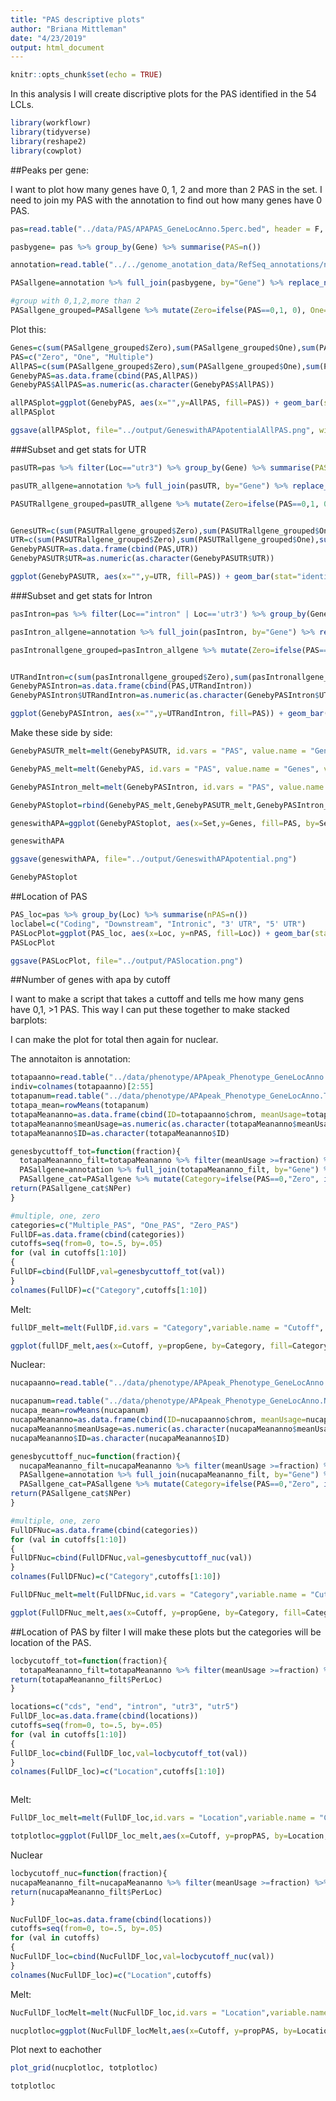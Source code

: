 ```yaml
---
title: "PAS descriptive plots"
author: "Briana Mittleman"
date: "4/23/2019"
output: html_document
---
```


```r
knitr::opts_chunk$set(echo = TRUE)
```

In this analysis I will create discriptive plots for the PAS identified in the 54 LCLs.  

```r
library(workflowr)
library(tidyverse)
library(reshape2)
library(cowplot)
```


##Peaks per gene: 

I want to plot how many genes have 0, 1, 2 and more than 2 PAS in the set. I need to join my PAS with the annotation to find out how many genes have 0 PAS.  

```r
pas=read.table("../data/PAS/APAPAS_GeneLocAnno.5perc.bed", header = F, stringsAsFactors = F, col.names = c("Chr", "start", "end", "PeakID", "score", "strand")) %>% separate(PeakID, into=c("peaknum", "geneAnno"), sep=":") %>% separate(geneAnno, into=c("Gene", "Loc"),sep="_")

pasbygene= pas %>% group_by(Gene) %>% summarise(PAS=n())

annotation=read.table("../../genome_anotation_data/RefSeq_annotations/ncbiRefSeq_FormatedallAnnotation.sort.bed", col.names = c("chr", "start", "end", "anno", "score", "strand")) %>% separate(anno, into=c("Loc", "Gene"),sep=":") %>% group_by(Gene) %>% summarise(annos=n()) %>% dplyr::select(Gene)

PASallgene=annotation %>% full_join(pasbygene, by="Gene") %>% replace_na(list(PAS=0)) 

#group with 0,1,2,more than 2
PASallgene_grouped=PASallgene %>% mutate(Zero=ifelse(PAS==0,1, 0), One=ifelse(PAS==1,1,0), Multiple=ifelse(PAS>1,1,0))

```


Plot this:  
```r
Genes=c(sum(PASallgene_grouped$Zero),sum(PASallgene_grouped$One),sum(PASallgene_grouped$Multiple))
PAS=c("Zero", "One", "Multiple")
AllPAS=c(sum(PASallgene_grouped$Zero),sum(PASallgene_grouped$One),sum(PASallgene_grouped$Multiple))
GenebyPAS=as.data.frame(cbind(PAS,AllPAS))
GenebyPAS$AllPAS=as.numeric(as.character(GenebyPAS$AllPAS))

allPASplot=ggplot(GenebyPAS, aes(x="",y=AllPAS, fill=PAS)) + geom_bar(stat="identity", width=.5) + scale_fill_brewer(palette="GnBu") + labs(title="Identified PAS per Gene", y="Genes",x="All Indentified PAS")
allPASplot

ggsave(allPASplot, file="../output/GeneswithAPApotentialAllPAS.png", width=3, height=5)
```

###Subset and get stats for UTR  

```r
pasUTR=pas %>% filter(Loc=="utr3") %>% group_by(Gene) %>% summarise(PAS=n())

pasUTR_allgene=annotation %>% full_join(pasUTR, by="Gene") %>% replace_na(list(PAS=0)) 

PASUTRallgene_grouped=pasUTR_allgene %>% mutate(Zero=ifelse(PAS==0,1, 0), One=ifelse(PAS==1,1,0), Multiple=ifelse(PAS>1,1,0))


GenesUTR=c(sum(PASUTRallgene_grouped$Zero),sum(PASUTRallgene_grouped$One),sum(PASUTRallgene_grouped$Multiple))
UTR=c(sum(PASUTRallgene_grouped$Zero),sum(PASUTRallgene_grouped$One),sum(PASUTRallgene_grouped$Multiple))
GenebyPASUTR=as.data.frame(cbind(PAS,UTR))
GenebyPASUTR$UTR=as.numeric(as.character(GenebyPASUTR$UTR))

ggplot(GenebyPASUTR, aes(x="",y=UTR, fill=PAS)) + geom_bar(stat="identity")

```



###Subset and get stats for Intron


```r
pasIntron=pas %>% filter(Loc=="intron" | Loc=='utr3') %>% group_by(Gene) %>% summarise(PAS=n())

pasIntron_allgene=annotation %>% full_join(pasIntron, by="Gene") %>% replace_na(list(PAS=0)) 

pasIntronallgene_grouped=pasIntron_allgene %>% mutate(Zero=ifelse(PAS==0,1, 0), One=ifelse(PAS==1,1,0), Multiple=ifelse(PAS>1,1,0))


UTRandIntron=c(sum(pasIntronallgene_grouped$Zero),sum(pasIntronallgene_grouped$One),sum(pasIntronallgene_grouped$Multiple))
GenebyPASIntron=as.data.frame(cbind(PAS,UTRandIntron))
GenebyPASIntron$UTRandIntron=as.numeric(as.character(GenebyPASIntron$UTRandIntron))

ggplot(GenebyPASIntron, aes(x="",y=UTRandIntron, fill=PAS)) + geom_bar(stat="identity")

```










Make these side by side:  

```r
GenebyPASUTR_melt=melt(GenebyPASUTR, id.vars = "PAS", value.name = "Genes", variable.name = "Set")

GenebyPAS_melt=melt(GenebyPAS, id.vars = "PAS", value.name = "Genes", variable.name = "Set")

GenebyPASIntron_melt=melt(GenebyPASIntron, id.vars = "PAS", value.name = "Genes", variable.name = "Set")

GenebyPAStoplot=rbind(GenebyPAS_melt,GenebyPASUTR_melt,GenebyPASIntron_melt)

geneswithAPA=ggplot(GenebyPAStoplot, aes(x=Set,y=Genes, fill=PAS, by=Set)) + geom_bar(stat="identity")+ scale_fill_brewer(palette="YlGnBu") + labs(title="Genes with APA poential")

geneswithAPA

```

```r
ggsave(geneswithAPA, file="../output/GeneswithAPApotential.png")
```

```r
GenebyPAStoplot
```

##Location of PAS

```r
PAS_loc=pas %>% group_by(Loc) %>% summarise(nPAS=n())
loclabel=c("Coding", "Downstream", "Intronic", "3' UTR", "5' UTR")
PASLocPlot=ggplot(PAS_loc, aes(x=Loc, y=nPAS, fill=Loc)) + geom_bar(stat="identity",width=.5)+ scale_fill_brewer(palette = "YlGnBu") + labs(x="Gene location", y="Number of identified PAS", title="Location distribution for identified PAS") + theme(legend.position = "none")+ scale_x_discrete(labels= loclabel)+theme(axis.text.x = element_text(angle = 90, hjust = 1))
PASLocPlot

ggsave(PASLocPlot, file="../output/PASlocation.png")

```
##Number of genes with apa by cutoff 

I want to make a script that takes a cuttoff and tells me how many gens have 0,1, >1 PAS. This way I can put these together to make stacked barplots:  

I can make the plot for total then again for nuclear. 

The annotaiton is annotation:  

```r


totapaanno=read.table("../data/phenotype/APApeak_Phenotype_GeneLocAnno.Total.fc",header = T,stringsAsFactors = F) 
indiv=colnames(totapaanno)[2:55]
totapanum=read.table("../data/phenotype/APApeak_Phenotype_GeneLocAnno.Total.CountsOnlyNumeric",header = F, col.names = indiv) 
totapa_mean=rowMeans(totapanum)
totapaMeananno=as.data.frame(cbind(ID=totapaanno$chrom, meanUsage=totapa_mean))
totapaMeananno$meanUsage=as.numeric(as.character(totapaMeananno$meanUsage))
totapaMeananno$ID=as.character(totapaMeananno$ID)
```


```r
genesbycuttoff_tot=function(fraction){
  totapaMeananno_filt=totapaMeananno %>% filter(meanUsage >=fraction) %>% separate(ID, into=c("chrom", "start","end", "peakID"),sep=":") %>% separate(peakID, into=c("Gene","loc", "strand", "peak"),sep="_") %>% group_by(Gene) %>% summarise(PAS=n())
  PASallgene=annotation %>% full_join(totapaMeananno_filt, by="Gene") %>% replace_na(list(PAS=0))
  PASallgene_cat=PASallgene %>% mutate(Category=ifelse(PAS==0,"Zero", ifelse(PAS==1, "One", "Multiple"))) %>% group_by(Category) %>% summarise(NPer=n())
return(PASallgene_cat$NPer)
}

```
```r
#multiple, one, zero 
categories=c("Multiple_PAS", "One_PAS", "Zero_PAS")
FullDF=as.data.frame(cbind(categories))
cutoffs=seq(from=0, to=.5, by=.05)
for (val in cutoffs[1:10])
{
FullDF=cbind(FullDF,val=genesbycuttoff_tot(val))
}
colnames(FullDF)=c("Category",cutoffs[1:10])
```

Melt:

```r
fullDF_melt=melt(FullDF,id.vars = "Category",variable.name = "Cutoff", value.name = "NGenes") %>% mutate(propGene=NGenes/nrow(annotation))

ggplot(fullDF_melt,aes(x=Cutoff, y=propGene, by=Category, fill=Category)) + geom_bar( stat="identity",width = .5) + scale_fill_brewer(palette="GnBu") + labs(title="Proportion of genes with Multiple PAS by Total Usage filter",y="Proportion of 27115 genes", x="Usage Filter cutoff") + theme(axis.text.x = element_text(angle = 90, hjust = 1)) + scale_x_discrete(name="Usage Filter cutoff", breaks=c("0","0.1","0.2", "0.3", "0.4","0.5"))
```
Nuclear:  
```r


nucapaanno=read.table("../data/phenotype/APApeak_Phenotype_GeneLocAnno.Nuclear.fc",header = T,stringsAsFactors = F) 

nucapanum=read.table("../data/phenotype/APApeak_Phenotype_GeneLocAnno.Nuclear.CountsOnlyNumeric",header = F, col.names = indiv) 
nucapa_mean=rowMeans(nucapanum)
nucapaMeananno=as.data.frame(cbind(ID=nucapaanno$chrom, meanUsage=nucapa_mean))
nucapaMeananno$meanUsage=as.numeric(as.character(nucapaMeananno$meanUsage))
nucapaMeananno$ID=as.character(nucapaMeananno$ID)
```


```r
genesbycuttoff_nuc=function(fraction){
  nucapaMeananno_filt=nucapaMeananno %>% filter(meanUsage >=fraction) %>% separate(ID, into=c("chrom", "start","end", "peakID"),sep=":") %>% separate(peakID, into=c("Gene","loc", "strand", "peak"),sep="_") %>% group_by(Gene) %>% summarise(PAS=n())
  PASallgene=annotation %>% full_join(nucapaMeananno_filt, by="Gene") %>% replace_na(list(PAS=0))
  PASallgene_cat=PASallgene %>% mutate(Category=ifelse(PAS==0,"Zero", ifelse(PAS==1, "One", "Multiple"))) %>% group_by(Category) %>% summarise(NPer=n())
return(PASallgene_cat$NPer)
}
```


```r
#multiple, one, zero 
FullDFNuc=as.data.frame(cbind(categories))
for (val in cutoffs[1:10])
{
FullDFNuc=cbind(FullDFNuc,val=genesbycuttoff_nuc(val))
}
colnames(FullDFNuc)=c("Category",cutoffs[1:10])
```


```r
FullDFNuc_melt=melt(FullDFNuc,id.vars = "Category",variable.name = "Cutoff", value.name = "NGenes") %>% mutate(propGene=NGenes/nrow(annotation))

ggplot(FullDFNuc_melt,aes(x=Cutoff, y=propGene, by=Category, fill=Category)) + geom_bar( stat="identity") + scale_fill_brewer(palette="GnBu") + labs(title="Proportion of genes with Multiple PAS by Nuclear Usage filter",y="Proportion of 27115 genes", x="Usage Filter cutoff")
```
##Location of PAS by filter
I will make these plots but the categories will be location of the PAS.  

```r

locbycutoff_tot=function(fraction){
  totapaMeananno_filt=totapaMeananno %>% filter(meanUsage >=fraction) %>% separate(ID, into=c("chrom", "start","end", "peakID"),sep=":") %>% separate(peakID, into=c("Gene","loc", "strand", "peak"),sep="_") %>% group_by(loc) %>% summarise(PerLoc=n()) %>%filter(loc!= "008559")
return(totapaMeananno_filt$PerLoc)
}

```


```r

locations=c("cds", "end", "intron", "utr3", "utr5")
FullDF_loc=as.data.frame(cbind(locations))
cutoffs=seq(from=0, to=.5, by=.05)
for (val in cutoffs[1:10])
{
FullDF_loc=cbind(FullDF_loc,val=locbycutoff_tot(val))
}
colnames(FullDF_loc)=c("Location",cutoffs[1:10])



```


Melt:

```r
FullDF_loc_melt=melt(FullDF_loc,id.vars = "Location",variable.name = "Cutoff", value.name = "NPas") %>% group_by(Cutoff) %>%  mutate(propPAS=NPas/sum(NPas))

totplotloc=ggplot(FullDF_loc_melt,aes(x=Cutoff, y=propPAS, by=Location, fill=Location)) + geom_bar(width=.5, stat="identity") + scale_fill_brewer(palette="GnBu") + labs(title="PAS location\n Total Fraction",y="Proportion of PAS", x="Usage Filter cutoff")+ theme(axis.text.x = element_text(angle = 90, hjust = 1)) + scale_x_discrete(name="Usage Filter cutoff", breaks=c("0","0.1","0.2", "0.3", "0.4","0.5"))
```


Nuclear  

```r

locbycutoff_nuc=function(fraction){
nucapaMeananno_filt=nucapaMeananno %>% filter(meanUsage >=fraction) %>% separate(ID, into=c("chrom", "start","end", "peakID"),sep=":") %>% separate(peakID, into=c("Gene","loc", "strand", "peak"),sep="_") %>% group_by(loc) %>% summarise(PerLoc=n()) %>%filter(loc!= "008559")
return(nucapaMeananno_filt$PerLoc)
}

```


```r


NucFullDF_loc=as.data.frame(cbind(locations))
cutoffs=seq(from=0, to=.5, by=.05)
for (val in cutoffs)
{
NucFullDF_loc=cbind(NucFullDF_loc,val=locbycutoff_nuc(val))
}
colnames(NucFullDF_loc)=c("Location",cutoffs)

```


Melt:

```r
NucFullDF_locMelt=melt(NucFullDF_loc,id.vars = "Location",variable.name = "Cutoff", value.name = "NPas") %>% group_by(Cutoff) %>%  mutate(propPAS=NPas/sum(NPas))

nucplotloc=ggplot(NucFullDF_locMelt,aes(x=Cutoff, y=propPAS, by=Location, fill=Location)) + geom_bar(width = .5, stat="identity") + scale_fill_brewer(palette="GnBu") + labs(title="PAS location\n Nuclear Fraction",y="Proportion of PAS", x="Usage Filter cutoff")+ theme(axis.text.x = element_text(angle = 90, hjust = 1)) + scale_x_discrete(name="Usage Filter cutoff", breaks=c("0","0.1","0.2", "0.3", "0.4","0.5"))

```

Plot next to eachother 

```r
plot_grid(nucplotloc, totplotloc)
```

```r
totplotloc
```

